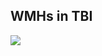 
## WMHs in TBI

![](wmhs/figures/wmhPipeline.png)


<!--

## Feature images

![](wmhs/figures/featureImages.png)


## Sample results

![](wmhs/figures/sampleResults.png)

-->
